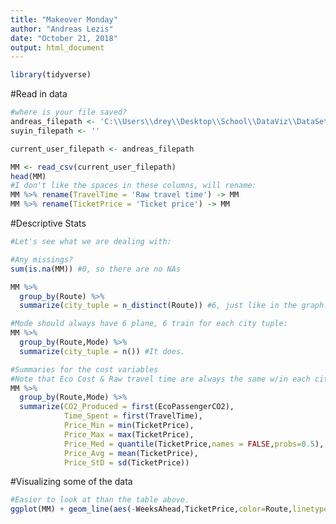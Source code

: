 ```yaml
---
title: "Makeover Monday"
author: "Andreas Lezis"
date: "October 21, 2018"
output: html_document
---
```


```r
library(tidyverse)
```

#Read in data

```r
#where is your file saved?
andreas_filepath <- 'C:\\Users\\drey\\Desktop\\School\\DataViz\\DataSets\\makeovermonday.csv'
suyin_filepath <- ''

current_user_filepath <- andreas_filepath

MM <- read_csv(current_user_filepath)
head(MM)
#I don't like the spaces in these columns, will rename:
MM %>% rename(TravelTime = 'Raw travel time') -> MM
MM %>% rename(TicketPrice = 'Ticket price') -> MM
```

#Descriptive Stats

```r
#Let's see what we are dealing with:

#Any missings?
sum(is.na(MM)) #0, so there are no NAs

MM %>%
  group_by(Route) %>%
  summarize(city_tuple = n_distinct(Route)) #6, just like in the graph.

#Mode should always have 6 plane, 6 train for each city tuple:
MM %>%
  group_by(Route,Mode) %>%
  summarize(city_tuple = n()) #It does.

#Summaries for the cost variables
#Note that Eco Cost & Raw travel time are always the same w/in each city/Mode dyad
MM %>% 
  group_by(Route,Mode) %>%
  summarize(CO2_Produced = first(EcoPassengerCO2),
            Time_Spent = first(TravelTime),
            Price_Min = min(TicketPrice),
            Price_Max = max(TicketPrice),
            Price_Med = quantile(TicketPrice,names = FALSE,probs=0.5),
            Price_Avg = mean(TicketPrice),
            Price_StD = sd(TicketPrice))
```

#Visualizing some of the data

```r
#Easier to look at than the table above.
ggplot(MM) + geom_line(aes(-WeeksAhead,TicketPrice,color=Route,linetype=Mode))
```

